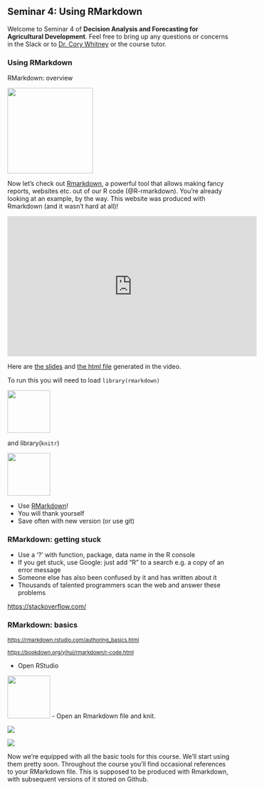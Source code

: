 ## Seminar 4: Using RMarkdown {#rmarkdown}

Welcome to Seminar 4 of **Decision Analysis and Forecasting for Agricultural Development**. Feel free to bring up any questions or concerns in the Slack or to [Dr. Cory Whitney](mailto:cory.whitney@uni-bonn.de?subject=[Lecture_6]%20Decision%20Analysis%20Lecture) or the course tutor.

<!-- [Using RMarkdown](#rmarkdown) -->

### Using RMarkdown

RMarkdown: overview

![](images/RMarkdown.png){width="2in"}

Now let's check out [Rmarkdown](https://rmarkdown.rstudio.com/), a powerful tool that allows making fancy reports, websites etc. out of our R code (@R-rmarkdown). You're already looking at an example, by the way. This website was produced with Rmarkdown (and it wasn't hard at all)!

<iframe width="560" height="315" src="https://www.youtube.com/embed/hh4wyP8tvkI" frameborder="0" allowfullscreen>

</iframe>

<!-- ![](https://youtu.be/hh4wyP8tvkI) -->

Here are [the slides](http://htmlpreview.github.io/?https://github.com/CWWhitney/teaching_R//blob/master/RMarkdown/RMarkdown.html) and [the html file](http://htmlpreview.github.io/?https://github.com/CWWhitney/teaching_R//blob/master/RMarkdown/RMarkdown_example.html) generated in the video.

To run this you will need to load `library(rmarkdown)`

![](images/hex-rmarkdown.png){width="1in"}

and library(`knitr`)

![](images/knitrhex.png){width="1in"}

-   Use [RMarkdown](https://rmarkdown.rstudio.com/)!
-   You will thank yourself
-   Save often with new version (or use git)

### RMarkdown: getting stuck

-   Use a '?' with function, package, data name in the R console
-   If you get stuck, use Google: just add "R" to a search e.g. a copy of an error message
-   Someone else has also been confused by it and has written about it
-   Thousands of talented programmers scan the web and answer these problems

::: footer
</small><https://stackoverflow.com/> </small>
:::

### RMarkdown: basics

<small><https://rmarkdown.rstudio.com/authoring_basics.html></small>

<small><https://bookdown.org/yihui/rmarkdown/r-code.html></small>

-   Open RStudio

![](images/rstudio-hex.png){width="1in"} - Open an Rmarkdown file and knit.

![](images/open_markdown_file.jpg)

![](images/knit-logo.png)

Now we're equipped with all the basic tools for this course. We'll start using them pretty soon. Throughout the course you'll find occasional references to your RMarkdown file. This is supposed to be produced with Rmarkdown, with subsequent versions of it stored on Github.
